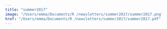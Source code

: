 ```yaml
---
title: "summer2017"
image: "/Users/emma/Documents/R /newsletters/summer2017/summer2017.png"
href: "/Users/emma/Documents/R /newsletters/summer2017/summer2017.pdf"
---
```


